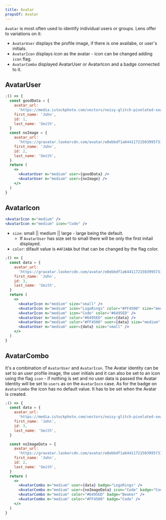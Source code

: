```yaml
---
title: Avatar
propsOf: Avatar
---
```


`Avatar` is most often used to identify individual users or groups. Lens offer to variations on it:

- `AvatarUser` displays the profile image, if there is one availabe, or user's initials.
- `AvatarIcon` displays icon as the avatar - icon can be changed adding `icon` flag.
- `AvatarCombo` displayed AvatarUser or AvatarIcon and a badge connected to it.

## AvatarUser

```jsx
;() => {
  const goodData = {
    avatar_url:
      'https://media.istockphoto.com/vectors/noisy-glitch-pixelated-seamless-pattern-vector-id1051777344',
    first_name: 'John',
    id: 1,
    last_name: 'Smith',
  }
  const noImage = {
    avatar_url:
      'https://gravatar.lookercdn.com/avatar/e8ebbdf1a64411721503995731?s=156&d=blank',
    first_name: 'John',
    id: 2,
    last_name: 'Smith',
  }
  return (
    <>
      <AvatarUser m="medium" user={goodData} />
      <AvatarUser m="medium" user={noImage} />
    </>
  )
}
```

## AvatarIcon

```jsx
<AvatarIcon m="medium" />
<AvatarIcon m="medium" icon="Code" />
```

- `size`: small || medium || large - large being the default.
  - If `AvatarUser` has size set to small there will be only the first initail displayed.
- `color`: difault value is `#4F2ABA` but that can be changed by the flag color.

```jsx
;() => {
  const data = {
    avatar_url:
      'https://gravatar.lookercdn.com/avatar/e8ebbdf1a64411721503995731?s=156&d=blank',
    first_name: 'John',
    id: 3,
    last_name: 'Smith',
  }
  return (
    <>
      <AvatarIcon m="medium" size="small" />
      <AvatarIcon m="medium" icon="LogoRings" color="#FF4500" size="medium" />
      <AvatarIcon m="medium" icon="Code" color="#6495ED" />
      <AvatarUser m="medium" color="#6495ED" user={data} />
      <AvatarUser m="medium" color="#FF4500" user={data} size="medium" />
      <AvatarUser m="medium" user={data} size="small" />
    </>
  )
}
```

## AvatarCombo

It's a combination of `AvatarUser` and `AvatarIcon`. The Avatar identity can be set to an user profile image, the user initials and it can also be set to an icon using the flag `icon` - if nothing is set and no user data is passed the Avatar Identity will be set to `users` as on the `AvatarIocn` case. As for the badge on `AvatarCombo` the icon has no default value. It has to be set when the Avatar is created.

```jsx
;() => {
  const data = {
    avatar_url:
      'https://media.istockphoto.com/vectors/noisy-glitch-pixelated-seamless-pattern-vector-id1051777344',
    first_name: 'John',
    id: 3,
    last_name: 'Smith',
  }

  const noImageData = {
    avatar_url:
      'https://gravatar.lookercdn.com/avatar/e8ebbdf1a64411721503995731?s=156&d=blank',
    first_name: 'John',
    id: 2,
    last_name: 'Smith',
  }
  return (
    <>
      <AvatarCombo m="medium" user={data} badge="LogoRings" />
      <AvatarCombo m="medium" user={noImageData} icon="Code" badge="Code" />
      <AvatarCombo m="medium" color="#6495ED" badge="Beaker" />
      <AvatarCombo m="medium" color="#FF4500" badge="Code" />
    </>
  )
}
```
